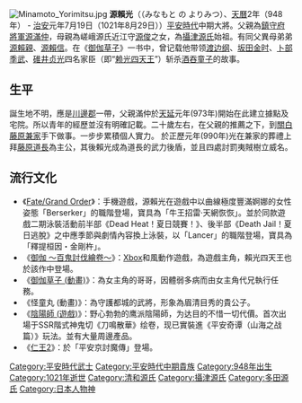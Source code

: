 [[File:Minamoto_Yorimitsu.jpg|thumb]]
'''源賴光'''（{{lang-ja|'''源頼光'''}}（みなもと の よりみつ）、[[天曆_(村上天皇)|天曆]]2年（948年） - [[治安_(後一條天皇)|治安]]元年7月19日（1021年8月29日））[[平安時代|平安時代]]中期大將。父親為[[鎮守府將軍|鎮守府將軍]][[源滿仲|源滿仲]]，母親為嵯峨源氏近江守[[源俊|源俊]]之女，為[[攝津源氏|攝津源氏]]始祖。有同父異母弟弟[[源賴親|源賴親]]、[[源賴信|源賴信]]。在《[[御伽草子|御伽草子]]》一书中，曾记载他带领[[渡边纲|渡边纲]]、[[坂田金時|坂田金时]]、[[卜部季武|卜部季武]]、[[碓井貞光|碓井贞光]]四名家臣（即“[[赖光四天王|赖光四天王]]”）斩杀[[酒吞童子|酒吞童子]]的故事。

== 生平 ==
誕生地不明，應是[[川邊郡|川邊郡]]一帶，父親滿仲於[[天延|天延]]元年(973年)開始在此建立據點及宅院。所以青年的經歷並沒有明確記載。二十歲左右，在父親的推薦之下，到[[關白|關白]][[藤原兼家|藤原兼家]]手下做事。一步步累積個人實力。
於正歷元年(990年)光在兼家的葬禮上拜[[藤原道長|藤原道長]]為主公，其後賴光成為道長的武力後盾，並且四處討罰夷賊樹立威名。

== 流行文化 ==
*《[[Fate/Grand_Order|Fate/Grand Order]]》：手機遊戲，源賴光在遊戲中以曲線極度豐滿婀娜的女性姿態「Berserker」的職階登場，寶具為「牛王招雷·天網恢恢」。並於同款遊戲二期泳裝活動前半部《Dead Heat！夏日競賽！》、後半部《Death Jail！夏日逃脫》之中應季節與劇情內容換上泳裝，以「Lancer」的職階登場，寶具為「釋提桓因・金剛杵」。
*《[[御伽_～百鬼討伐繪卷～|御伽 ～百鬼討伐繪卷～]]》：[[Xbox|Xbox]]和風動作遊戲，為遊戲主角，賴光四天王也於該作中登場。
*《[[御伽草子_(動畫)|御伽草子 (動畫)]]》：為女主角的哥哥，因體弱多病而由女主角代兄執行任務。
*《怪童丸 (動畫)》：為守護都城的武將，形象為眉清目秀的貴公子。
*《[[陰陽師_(遊戲)|陰陽師 (遊戲)]]》：野心勃勃的鹰派陰陽師，为达目的不惜一切代價。首次出場于SSR階式神鬼切《刀鳴散華》绘卷，现已實裝進《平安奇谭（山海之战篇）》玩法。並有大量周邊產品。
*《[[仁王2|仁王2]]》：於「平安京討魔傳」登場。

{{Authority control}}
[[Category:平安時代武士|Category:平安時代武士]]
[[Category:平安時代中期貴族|Category:平安時代中期貴族]]
[[Category:948年出生|Category:948年出生]]
[[Category:1021年逝世|Category:1021年逝世]]
[[Category:清和源氏|Category:清和源氏]]
[[Category:攝津源氏|Category:攝津源氏]]
[[Category:多田源氏|Category:多田源氏]]
[[Category:日本人物神|Category:日本人物神]]